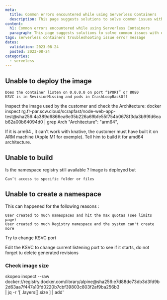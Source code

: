 ```yaml
---
meta:
  title: Common errors encountered while using Serverless Containers
  description: This page suggests solutions to solve common issues with error messages while using Serverless Containers
content:
  h1: Common errors encountered while using Serverless Containers
  paragraph: This page suggests solutions to solve common issues with error messages while using Serverless Containers
tags: serverless containers troubleshooting issue error message
dates:
  validation: 2023-08-24
  posted: 2023-08-24
categories:
  - serveless
---
```


## Unable to deploy the image

    Does the container listen on 0.0.0.0 on port “$PORT” or 8080
    KSVC is in RevisionMissing and pods in CrashLoopBackOff

Inspect the image used by the customer and check the Architecture:
docker inspect rg.fr-par.scw.cloud/scrapfast/node-web-app-test@sha256:4a389d6866ea6e35b226a69bfe55f754b0678f3da3b99fd6eab62a00b64094d0 | grep Arch
        "Architecture": "arm64",

If it is arm64 , it can't work with knative, the customer must have built it on ARM machine (Apple M1 for exemple). Tell him to build it for amd64 architecture.


## Unable to build

Is the namespace registry still available ?
Image is deployed but 

    Can’t access to specific folder or files


## Unable to create a namespace

This can happened for the following reasons : 

    User created to much namespaces and hit the max quotas (see limits page)
    User created to much Registry namespace and the system can't create more


Try to change KSVC port

Edit the KSVC to change current listening port to see if it starts, do not forget tu delete generated revisions


### Check image size

skopeo inspect --raw docker://registry.docker.com/library/alpine@sha256:e7d88de73db3d3fd9b2d63aa7f447a10fd0220b7cbf39803c803f2af9ba256b3 \
  | jq -r '[ .layers[].size ] | add'

